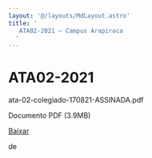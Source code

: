 ```yaml
---
layout: '@/layouts/MdLayout.astro'
title: '
   ATA02-2021 — Campus Arapiraca
  '
---
```






ATA02\-2021
===========














 ata\-02\-colegiado\-170821\-ASSINADA.pdf
   

 Documento PDF
 (3\.9MB)
 

<a class="btn btn-secondary download" href="https://arapiraca.ufal.br/graduacao/ciencia-da-computacao/documentos/atas-do-colegiado-e-nde/colegiado/2021/ata-02-colegiado-170821-assinada.pdf/%40%40download/file/ata-02-colegiado-170821-ASSINADA.pdf">
 Baixar
</a>




























 de
 


















